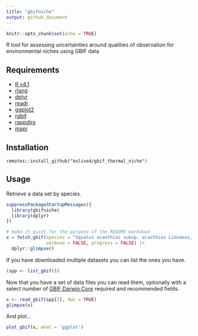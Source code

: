 ```yaml
---
title: "gbifniche"
output: github_document
---
```


```r
knitr::opts_chunk$set(echo = TRUE)
```


R tool for assessing uncertainties around qualities of observation for environmental niches using GBIF data


## Requirements

+ [R v4.1](https://www.r-project.org/)
+ [rlang](https://CRAN.R-project.org/package=rlang)
+ [dplyr](https://CRAN.R-project.org/package=dplyr)
+ [readr](https://CRAN.R-project.org/package=readr)
+ [ggplot2](https://CRAN.R-project.org/package=ggplot2)
+ [rgbif](https://CRAN.R-project.org/package=rgbif)
+ [rappdirs](https://CRAN.R-project.org/package=rappdirs)
+ [mapr](https://CRAN.R-project.org/package=mapr)

## Installation

```
remotes::install_github("kolive4/gbif_thermal_niche")
```

## Usage

Retrieve a data set by species.

```r
suppressPackageStartupMessages({
  library(gbifniche)
  library(dplyr)
})

# make it quiet for the purpose of the README markdown
x = fetch_gbif(species = "Squalus acanthias subsp. acanthias Linnaeus, 1758", 
               verbose = FALSE, progress = FALSE) |>
  dplyr::glimpse()
```

If you have downloaded multiple datasets you can list the ones you have.

```r
(spp <- list_gbif())
```

Now that you have a set of data files you can read them, optionally with a select number of [GBIF Darwin Core](https://ipt.gbif.org/manual/en/ipt/2.5/occurrence-data) required and recommended fields.

```r
x <- read_gbif(spp[3], dwc = TRUE)
glimpse(x)
```

And plot...

```r
plot_gbif(x, what = 'ggplot')
```